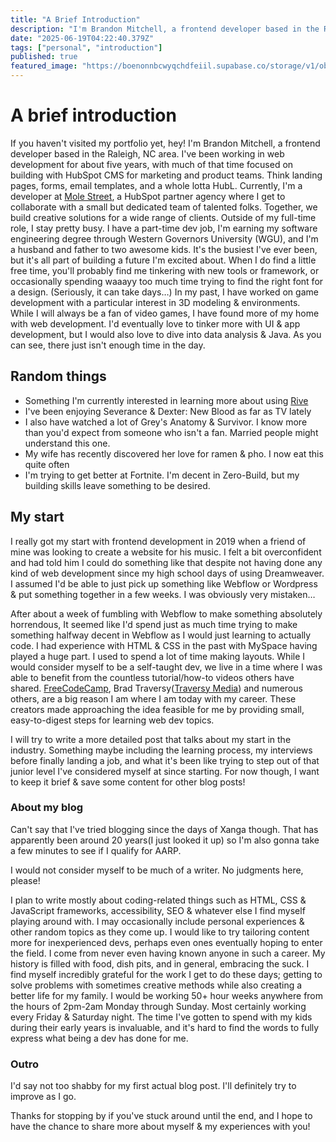 ```yaml
---
title: "A Brief Introduction"
description: "I'm Brandon Mitchell, a frontend developer based in the Raleigh, NC area. I've been working in web development for about five years, with much of that time focused on building with HubSpot CMS for marketing and product teams."
date: "2025-06-19T04:22:40.379Z"
tags: ["personal", "introduction"]
published: true
featured_image: "https://boenonnbcwyqchdfeiil.supabase.co/storage/v1/object/public/images//coolUnsplash.jpeg"
---
```


# A brief introduction

If you haven't visited my portfolio yet, hey! I'm Brandon Mitchell, a frontend developer based in the Raleigh, NC area. I've been working in web development for about five years, with much of that time focused on building with HubSpot CMS for marketing and product teams. Think landing pages, forms, email templates, and a whole lotta HubL.
Currently, I'm a developer at [Mole Street](https://www.molestreet.com/), a HubSpot partner agency where I get to collaborate with a small but dedicated team of talented folks. Together, we build creative solutions for a wide range of clients.
Outside of my full-time role, I stay pretty busy. I have a part-time dev job, I'm earning my software engineering degree through Western Governors University (WGU), and I'm a husband and father to two awesome kids. It's the busiest I've ever been, but it's all part of building a future I'm excited about.
When I do find a little free time, you'll probably find me tinkering with new tools or framework, or occasionally spending waaayy too much time trying to find the right font for a design. (Seriously, it can take days…)
In my past, I have worked on game development with a particular interest in 3D modeling & environments. While I will always be a fan of video games, I have found more of my home with web development. I'd eventually love to tinker more with UI & app development, but I would also love to dive into data analysis & Java. As you can see, there just isn't enough time in the day.


## Random things
- Something I'm currently interested in learning more about using [Rive](https://rive.app)
- I've been enjoying Severance & Dexter: New Blood as far as TV lately
- I also have watched a lot of Grey's Anatomy & Survivor. I know more than you'd expect from someone who isn't a fan. Married people might understand this one.
- My wife has recently discovered her love for ramen & pho. I now eat this quite often
- I'm trying to get better at Fortnite. I'm decent in Zero-Build, but my building skills leave something to be desired.


## My start

I really got my start with frontend development in 2019 when a friend of mine was looking to create a website for his music. I felt a bit overconfident and had told him I could do something like that despite not having done any kind of web development since my high school days of using Dreamweaver. I assumed I'd be able to just pick up something like Webflow or Wordpress & put something together in a few weeks. I was obviously very mistaken…

After about a week of fumbling with Webflow to make something absolutely horrendous, It seemed like I'd spend just as much time trying to make something halfway decent in Webflow as I would just learning to actually code. I had experience with HTML & CSS in the past with MySpace having played a huge part. I used to spend a lot of time making layouts. While I would consider myself to be a self-taught dev, we live in a time where I was able to benefit from the countless tutorial/how-to videos others have shared. [FreeCodeCamp](https://www.freecodecamp.org/), Brad Traversy([Traversy Media](https://www.traversymedia.com/)) and numerous others, are a big reason I am where I am today with my career. These creators made approaching the idea feasible for me by providing small, easy-to-digest steps for learning web dev topics. 

I will try to write a more detailed post that talks about my start in the industry. Something maybe including the learning process, my interviews before finally landing a job, and what it's been like trying to step out of that junior level I've considered myself at since starting. For now though, I want to keep it brief & save some content for other blog posts!


### About my blog

Can't say that I've tried blogging since the days of Xanga though. That has apparently been around 20 years(I just looked it up) so I'm also gonna take a few minutes to see if I qualify for AARP. 


I would not consider myself to be much of a writer. No judgments here, please!

I plan to write mostly about coding-related things such as HTML, CSS & JavaScript frameworks, accessibility, SEO & whatever else I find myself playing around with. I may occasionally include personal experiences & other random topics as they come up.
I would like to try tailoring content more for inexperienced devs, perhaps even ones eventually hoping to enter the field. I come from never even having known anyone in such a career. My history is filled with food, dish pits, and in general, embracing the suck. I find myself incredibly grateful for the work I get to do these days; getting to solve problems with sometimes creative methods while also creating a better life for my family. I would be working 50+ hour weeks anywhere from the hours of 2pm-2am Monday through Sunday. Most certainly working every Friday & Saturday night. The time I've gotten to spend with my kids during their early years is invaluable, and it's hard to find the words to fully express what being a dev has done for me. 


### Outro

I'd say not too shabby for my first actual blog post. I'll definitely try to improve as I go. 

Thanks for stopping by if you've stuck around until the end, and I hope to have the chance to share more about myself & my experiences with you! 
